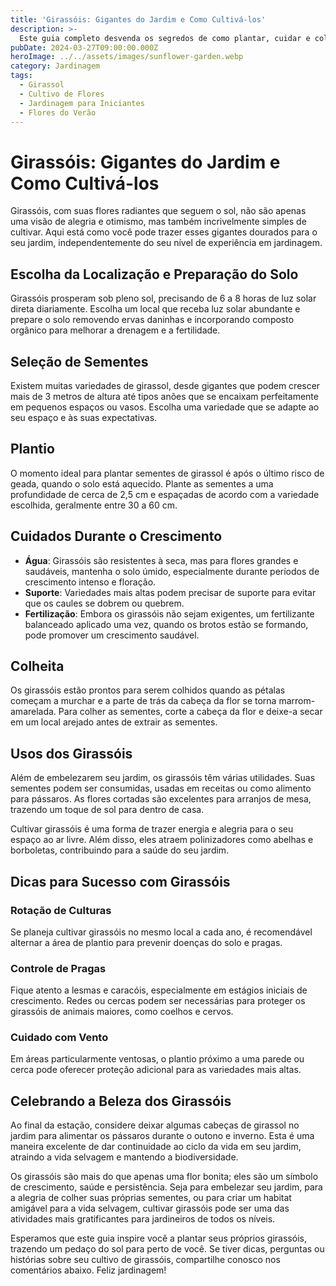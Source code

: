 ```yaml
---
title: 'Girassóis: Gigantes do Jardim e Como Cultivá-los'
description: >-
  Este guia completo desvenda os segredos de como plantar, cuidar e colher girassóis, transformando seu jardim em um refúgio de beleza e alegria. Seja para embelezar seu espaço ao ar livre ou para colher suas sementes, descubra como os girassóis podem ser uma adição descomplicada e gratificante ao seu jardim.
pubDate: 2024-03-27T09:00:00.000Z
heroImage: ../../assets/images/sunflower-garden.webp
category: Jardinagem
tags:
  - Girassol
  - Cultivo de Flores
  - Jardinagem para Iniciantes
  - Flores do Verão
---
```


# Girassóis: Gigantes do Jardim e Como Cultivá-los

Girassóis, com suas flores radiantes que seguem o sol, não são apenas uma visão de alegria e otimismo, mas também incrivelmente simples de cultivar. Aqui está como você pode trazer esses gigantes dourados para o seu jardim, independentemente do seu nível de experiência em jardinagem.

## Escolha da Localização e Preparação do Solo

Girassóis prosperam sob pleno sol, precisando de 6 a 8 horas de luz solar direta diariamente. Escolha um local que receba luz solar abundante e prepare o solo removendo ervas daninhas e incorporando composto orgânico para melhorar a drenagem e a fertilidade.

## Seleção de Sementes

Existem muitas variedades de girassol, desde gigantes que podem crescer mais de 3 metros de altura até tipos anões que se encaixam perfeitamente em pequenos espaços ou vasos. Escolha uma variedade que se adapte ao seu espaço e às suas expectativas.

## Plantio

O momento ideal para plantar sementes de girassol é após o último risco de geada, quando o solo está aquecido. Plante as sementes a uma profundidade de cerca de 2,5 cm e espaçadas de acordo com a variedade escolhida, geralmente entre 30 a 60 cm.

## Cuidados Durante o Crescimento

- **Água**: Girassóis são resistentes à seca, mas para flores grandes e saudáveis, mantenha o solo úmido, especialmente durante períodos de crescimento intenso e floração.
- **Suporte**: Variedades mais altas podem precisar de suporte para evitar que os caules se dobrem ou quebrem.
- **Fertilização**: Embora os girassóis não sejam exigentes, um fertilizante balanceado aplicado uma vez, quando os brotos estão se formando, pode promover um crescimento saudável.

## Colheita

Os girassóis estão prontos para serem colhidos quando as pétalas começam a murchar e a parte de trás da cabeça da flor se torna marrom-amarelada. Para colher as sementes, corte a cabeça da flor e deixe-a secar em um local arejado antes de extrair as sementes.

## Usos dos Girassóis

Além de embelezarem seu jardim, os girassóis têm várias utilidades. Suas sementes podem ser consumidas, usadas em receitas ou como alimento para pássaros. As flores cortadas são excelentes para arranjos de mesa, trazendo um toque de sol para dentro de casa.

Cultivar girassóis é uma forma de trazer energia e alegria para o seu espaço ao ar livre. Além disso, eles atraem polinizadores como abelhas e borboletas, contribuindo para a saúde do seu jardim.

## Dicas para Sucesso com Girassóis

### Rotação de Culturas
Se planeja cultivar girassóis no mesmo local a cada ano, é recomendável alternar a área de plantio para prevenir doenças do solo e pragas.

### Controle de Pragas
Fique atento a lesmas e caracóis, especialmente em estágios iniciais de crescimento. Redes ou cercas podem ser necessárias para proteger os girassóis de animais maiores, como coelhos e cervos.

### Cuidado com Vento
Em áreas particularmente ventosas, o plantio próximo a uma parede ou cerca pode oferecer proteção adicional para as variedades mais altas.

## Celebrando a Beleza dos Girassóis

Ao final da estação, considere deixar algumas cabeças de girassol no jardim para alimentar os pássaros durante o outono e inverno. Esta é uma maneira excelente de dar continuidade ao ciclo da vida em seu jardim, atraindo a vida selvagem e mantendo a biodiversidade.

Os girassóis são mais do que apenas uma flor bonita; eles são um símbolo de crescimento, saúde e persistência. Seja para embelezar seu jardim, para a alegria de colher suas próprias sementes, ou para criar um habitat amigável para a vida selvagem, cultivar girassóis pode ser uma das atividades mais gratificantes para jardineiros de todos os níveis.

Esperamos que este guia inspire você a plantar seus próprios girassóis, trazendo um pedaço do sol para perto de você. Se tiver dicas, perguntas ou histórias sobre seu cultivo de girassóis, compartilhe conosco nos comentários abaixo. Feliz jardinagem!

